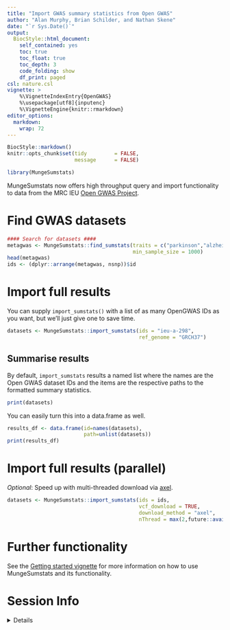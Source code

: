 ```yaml
---
title: "Import GWAS summary statistics from Open GWAS"
author: "Alan Murphy, Brian Schilder, and Nathan Skene"
date: "`r Sys.Date()`"
output:
  BiocStyle::html_document:
    self_contained: yes
    toc: true
    toc_float: true
    toc_depth: 3
    code_folding: show
    df_print: paged
csl: nature.csl
vignette: >
    %\VignetteIndexEntry{OpenGWAS} 
    %\usepackage[utf8]{inputenc}
    %\VignetteEngine{knitr::rmarkdown}  
editor_options: 
  markdown: 
    wrap: 72
---
```


```r
BiocStyle::markdown()
knitr::opts_chunk$set(tidy         = FALSE,
                      message      = FALSE)
```

```r
library(MungeSumstats)
```

MungeSumstats now offers high throughput query and import functionality to data 
from the MRC IEU [Open GWAS Project](https://gwas.mrcieu.ac.uk/).


# Find GWAS datasets 

```r
#### Search for datasets ####
metagwas <- MungeSumstats::find_sumstats(traits = c("parkinson","alzheimer"), 
                                         min_sample_size = 1000)
head(metagwas)
ids <- (dplyr::arrange(metagwas, nsnp))$id  
```

# Import full results

You can supply `import_sumstats()` with a list of as many OpenGWAS IDs as you 
want, but we'll just give one to save time. 

```r
datasets <- MungeSumstats::import_sumstats(ids = "ieu-a-298",
                                           ref_genome = "GRCH37")
```

## Summarise results 

By default, `import_sumstats` results a named list where the names are the Open 
GWAS dataset IDs and the items are the respective paths to the formatted summary
statistics.

```r
print(datasets)
```

You can easily turn this into a data.frame as well. 

```r
results_df <- data.frame(id=names(datasets), 
                         path=unlist(datasets))
print(results_df)
```




# Import full results (parallel)

*Optional*: Speed up with multi-threaded download via [axel](https://github.com/axel-download-accelerator/axel).  

```r
datasets <- MungeSumstats::import_sumstats(ids = ids, 
                                           vcf_download = TRUE, 
                                           download_method = "axel", 
                                           nThread = max(2,future::availableCores()-2))
```

# Further functionality

See the [Getting started vignette](https://neurogenomics.github.io/MungeSumstats/articles/MungeSumstats.html)
for more information on how to use MungeSumstats and its functionality.


# Session Info

<details>

```r
utils::sessionInfo()
```

</details>
